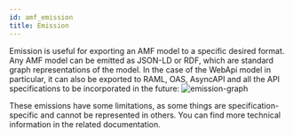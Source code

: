 ```yaml
---
id: amf_emission
title: Emission
---
```


Emission is useful for exporting an AMF model to a specific desired format.
Any AMF model can be emitted as JSON-LD or RDF, which are standard graph representations of the model.
In the case of the WebApi model in particular, it can also be exported to RAML, OAS, AsyncAPI and all the API specifications to be incorporated in the future:
![emission-graph](../../assets/images/amf/emision-graph.png)

These emissions have some limitations, as some things are specification-specific and cannot be represented in others.
You can find more technical information in the related documentation.

